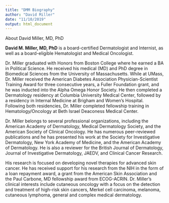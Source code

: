 ```yaml
---
title: "DMM Biography"
author: "David Miller"
date: "11/10/2019"
output: html_document
---
```


About David Miller, MD, PhD

**David M. Miller, MD, PhD** is a board-certified Dermatologist and Internist, as well as a board-eligible Hematologist and Medical Oncologist. 

Dr. Miller graduated with Honors from Boston College where he earned a BA in Political Science.  He received his medical (MD) and PhD degree in Biomedical Sciences from the University of Massachusetts.  While at UMass, Dr. Miller received the American Diabetes Association Physician-Scientist Training Award for three consecutive years, a Fuller Foundation grant, and he was inducted into the Alpha Omega Honor Society.  He then completed a Dermatology residency at Columbia University Medical Center, followed by a residency in Internal Medicine at Brigham and Women's Hospital.  Following both residencies, Dr. Miller completed fellowship training in Hematology/Oncology at Beth Israel Deaconess Medical Center.

Dr. Miller belongs to several professional organizations, including the American Academy of Dermatology, Medical Dermatology Society, and the American Society of Clinical Oncology.  He has numerous peer-reviewed publications and he has presented his work at the Society for Investigative Dermatology, New York Academy of Medicine, and the American Academy of Dermatology.  He is also a reviewer for the British Journal of Dermatology, Journal of Investigative Dermatology, JAEDV, and Clinical Cancer Research.

His research is focused on developing novel therapies for advanced skin cancer.  He has received support for his research from the NIH in the form of a loan repayment award, a grant from the American Skin Association and the Paul Carbone, MD fellowship award from ECOG-ACRIN. Dr. Miller's clinical interests include cutaneous oncology with a focus on the detection and treatment of high-risk skin cancers, Merkel cell carcinoma, melanoma, cutaneous lymphoma, general and complex medical dermatology.